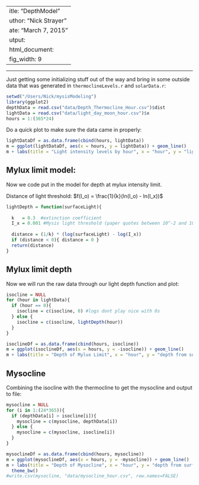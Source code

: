  ---
title: "DepthModel"
author: "Nick Strayer"
date: "March 7, 2015"
output:
  html_document:
    fig_width: 9
---

---

Just getting some initializing stuff out of the way and bring in some outside data that was generated in `thermoclineLevels.r` and `solarData.r`:

```r
setwd("/Users/Nick/mysisModeling")
library(ggplot2)
depthData = read.csv("data/Depth_Thermocline_Hour.csv")$dist
lightData = read.csv("data/light_day_moon_hour.csv")$x
hours = 1:(365*24)
```

Do a quick plot to make sure the data came in properly: 

```r
lightDataDf = as.data.frame(cbind(hours, lightData))
m = ggplot(lightDataDf, aes(x = hours, y = lightData)) + geom_line() 
m + labs(title = "Light intensity levels by hour", x = "hour", y = "light intensity")
```

## Mylux limit model: 

Now we code put in the model for depth at mylux intensity limit. 

Distance of light threshold:  $f(I_o) = \frac{1}{k}(ln(I_o)  - ln(I_x))$

```r
lightDepth = function(surfaceLight){
  
  k   = 0.3  #extinction coefficient
  I_x = 0.001 #Mysis light threshold (paper quotes between 10^-2 and 10^-4)
  
  distance = (1/k) * (log(surfaceLight) - log(I_x))
  if (distance < 0){ distance = 0 }
  return(distance)
}

```


## Mylux limit depth
Now we will run the raw data through our light depth function and plot: 
```r
isocline = NULL
for (hour in lightData){
  if (hour == 0){
    isocline = c(isocline, 0) #logs dont play nice with 0s
  } else {
    isocline = c(isocline, lightDepth(hour))
  }
}

isoclineDf = as.data.frame(cbind(hours, isocline))
m = ggplot(isoclineDf, aes(x = hours, y = -isocline)) + geom_line()
m + labs(title = "Depth of Mylux Limit", x = "hour", y = "depth from surface")
```

## Mysocline
Combining the isocline with the thermocline to get the mysocline and output to file: 

```r
mysocline = NULL
for (i in 1:(24*365)){
  if (depthData[i] > isocline[i]){
    mysocline = c(mysocline, depthData[i])
  } else {
    mysocline = c(mysocline, isocline[i])
  }
}

mysoclineDf = as.data.frame(cbind(hours, mysocline))
m = ggplot(mysoclineDf, aes(x = hours, y = -mysocline)) + geom_line()
m + labs(title = "Depth of Mysocline", x = "hour", y = "depth from surface") + 
  theme_bw()
#write.csv(mysocline, "data/mysocline_hour.csv", row.names=FALSE)
```

